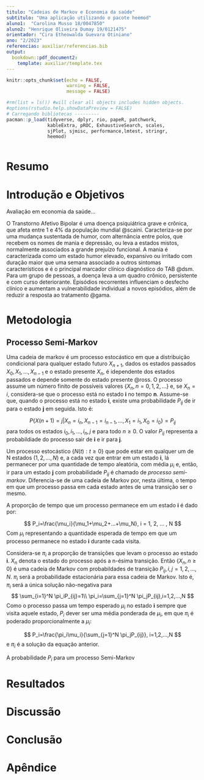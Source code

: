 ```yaml
---
titulo: "Cadeias de Markov e Economia da saúde"
subtitulo: "Uma aplicação utilizando o pacote heemod"
aluno1:  "Carolina Musso 18/0047850"
aluno2: "Henrique Oliveira Dumay 19/0121475"
orientador: "Cira Etheowalda Guevara Otiniano"
ano: "2/2023"
referencias: auxiliar/referencias.bib
output: 
  bookdown::pdf_document2:
    template: auxiliar/template.tex
---
```


```r
knitr::opts_chunk$set(echo = FALSE, 
                      warning = FALSE,
                      message = FALSE)
```

```r

#rm(list = ls()) #will clear all objects includes hidden objects.
#options(rstudio.help.showDataPreview = FALSE)
# Carregando bibliotecas ---------
pacman::p_load(tidyverse, dplyr, rio, papeR, patchwork, 
               kableExtra, pROC, ExhaustiveSearch, scales,
               sjPlot, sjmisc, performance,lmtest, stringr,
               heemod)



```

\newpage

# Resumo


# Introdução e Objetivos

Avaliação em economia da saúde...


O Transtorno Afetivo Bipolar é uma doença psiquiátrica grave e crônica, que afeta entre 1 e 4% da população mundial @scaini. Caracteriza-se por uma mudança sustentada de humor, com alternância entre polos, que recebem os nomes de mania e depressão, ou leva a estados mistos, normalmente associados a grande prejuízo funcional. A mania é caracterizada como um estado humor elevado, expansivo ou irritado com duração maior que uma semana associado a outros sintomas característicos e é o principal marcador clínico diagnóstico do TAB @dsm. Para um grupo de pessoas, a doença leva a um quadro crônico, persistente e com curso deteriorante. Episódios recorrentes influenciam o desfecho clínico e aumentam a vulnerabilidade individual a novos episódios, além de reduzir a resposta ao tratamento @gama.  



# Metodologia

## Processo Semi-Markov 

Uma cadeia de markov é um processo estocástico em que a distribuição condicional para qualquer estado futuro $X_{n+1}$, dados os estados passados $X_0, X_1,...,X_{n-1}$ e o estado presente $X_n$, é idependente dos estados passados e depende somente do estado presente @ross. O processo assume um número finito de possíveis valores $\{X_n, n = 0, 1, 2,...\}$ e, se $X_n = i$, considera-se que o processo está no estado **i** no tempo **n**. Assume-se que, quando o processo está no estado **i**, existe uma probabilidade $P_{ij}$ de ir para o estado **j** em seguida. Isto é:

$$
P\{X(n+1)=j | X_n = i_n, X_{n-1}=i_{n-1}, ..., X_1=i_1, X_0=i_0\}=P_{ij}
$$
para todos os estados $i_0,i_1,...,i_{n},j$ e para todo $n \geq 0$. O valor $P_{ij}$ representa a probabildiade do processo sair de **i** e ir para **j**. 


Um processo estocástico $\{N(t): t \geq 0 \}$ que pode estar em qualquer um de N estados $(1, 2, ..., N)$ e, a cada vez que entrar em um estado **i**, lá permanecer por uma quantidade de tempo aleatória, com média $\mu_i$ e, então, ir para um estado **j** com probabilidade $P_{ij}$ é chamado de *processo semi-markov*. Diferencia-se de uma cadeia de Markov por, nesta última, o tempo em que um processo passa em cada estado antes de uma transição ser o mesmo. 

A proporção de tempo que um processo permanece em um estado **i** é dado por:

$$
P_i=\frac{\mu_i}{\mu_1+\mu_2+...+\mu_N}, i = 1, 2, ... , N
$$
Com $\mu_i$ representando a quantidade esperada de tempo em que um processo permanece no estado **i** durante cada visita. 

Considera-se $\pi_i$ a proporção de transições que levam o processo ao estado **i**. $X_n$ denota o estado do processo após a n-ésima transição. Então $\{X_n, n \geq 0\}$ é uma cadeia de Markov com probabildades de transição $P_{ij}, i,j = 1,2,...,N$. $\pi_i$ será a probabilidade estacionária para essa cadeia de Markov. Isto é, $\pi_i$ será a única solução não-negativa para
$$
\sum_{i=1}^N \pi_iP_{ij}=1\\
\pi_i=\sum_{j=1}^N \pi_jP_{ij},i=1,2,...,N 
$$
Como o processo passa um tempo esperado $\mu_i$ no estado **i** sempre que visita aquele estado, $P_i$ dever ser uma média ponderada de $\mu_i$, em que $\pi_i$ é poderado proporcionalmente a $\mu_i$:

$$
P_i=\frac{\pi_i\mu_i}{\sum_{j=1}^N \pi_jP_{ij}}, i=1,2,...,N
$$
e $\pi_i$ é a solução da equação anterior.

A probabilidade $P_i$ para um processo Semi-Markov 


# Resultados


# Discussão


# Conclusão




# Apêndice

```r
```



